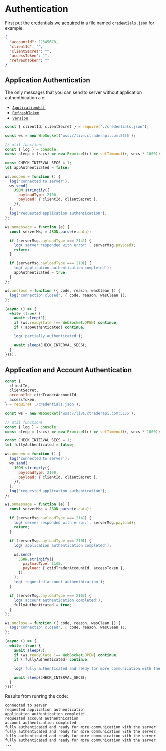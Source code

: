 # Authentication

First put the [credentials we acquired](./acquiring-credentials) in a file named
`credentials.json` for example.

```json
{
  "accountId": 12345678,
  "clientId": "",
  "clientSecret": "",
  "accessToken": "",
  "refreshToken": ""
}
```

## Application Authentication

The only messages that you can send to server without application
authenthication are:

- [`ApplicationAuth`](https://help.ctrader.com/open-api/messages/#protooaapplicationauthreq)
- [`RefreshToken`](https://help.ctrader.com/open-api/messages/#protooarefreshtokenreq)
- [`Version`](https://help.ctrader.com/open-api/messages/#protooaversionreq)

```js
const { clientId, clientSecret } = require('./credentials.json');

const ws = new WebSocket('wss://live.ctraderapi.com:5036');

// util functions
const { log } = console;
const sleep = (secs) => new Promise((r) => setTimeout(r, secs * 1000));

const CHECK_INTERVAL_SECS = 1;
let appAuthenticated = false;

ws.onopen = function () {
  log('connected to server');
  ws.send(
    JSON.stringify({
      payloadType: 2100,
      payload: { clientId, clientSecret },
    }),
  );
  log('requested application authentication');
};

ws.onmessage = function (e) {
  const serverMsg = JSON.parse(e.data);

  if (serverMsg.payloadType === 2142) {
    log('server responded with error:', serverMsg.payLoad);
    return;
  }

  if (serverMsg.payloadType === 2101) {
    log('application authentication completed');
    appAuthenticated = true;
  }
};

ws.onclose = function ({ code, reason, wasClean }) {
  log('connection closed', { code, reason, wasClean });
};

(async () => {
  while (true) {
    await sleep(0);
    if (ws.readyState !== WebSocket.OPEN) continue;
    if (!appAuthenticated) continue;

    log('partially authenticated');

    await sleep(CHECK_INTERVAL_SECS);
  }
})();
```

## Application and Account Authentication

```js
const {
  clientId,
  clientSecret,
  accountId: ctidTraderAccountId,
  accessToken,
} = require('./credentials.json');

const ws = new WebSocket('wss://live.ctraderapi.com:5036');

// util functions
const { log } = console;
const sleep = (secs) => new Promise((r) => setTimeout(r, secs * 1000));

const CHECK_INTERVAL_SECS = 1;
let fullyAuthenticated = false;

ws.onopen = function () {
  log('connected to server');
  ws.send(
    JSON.stringify({
      payloadType: 2100,
      payload: { clientId, clientSecret },
    }),
  );
  log('requested application authentication');
};

ws.onmessage = function (e) {
  const serverMsg = JSON.parse(e.data);

  if (serverMsg.payloadType === 2142) {
    log('server responded with error:', serverMsg.payLoad);
    return;
  }

  if (serverMsg.payloadType === 2101) {
    log('application authentication completed');

    ws.send(
      JSON.stringify({
        payloadType: 2102,
        payload: { ctidTraderAccountId, accessToken },
      }),
    );
    log('requested account authenthication');
  }

  if (serverMsg.payloadType === 2103) {
    log('account authentication completed');
    fullyAuthenticated = true;
  }
};

ws.onclose = function ({ code, reason, wasClean }) {
  log('connection closed', { code, reason, wasClean });
};

(async () => {
  while (true) {
    await sleep(0);
    if (ws.readyState !== WebSocket.OPEN) continue;
    if (!fullyAuthenticated) continue;

    log('fully authenticated and ready for more communication with the server');

    await sleep(CHECK_INTERVAL_SECS);
  }
})();
```

Results from running the code:

```
connected to server
requested application authentication
application authentication completed
requested account authenthication
account authentication completed
fully authenticated and ready for more communication with the server
fully authenticated and ready for more communication with the server
fully authenticated and ready for more communication with the server
fully authenticated and ready for more communication with the server
...
```
